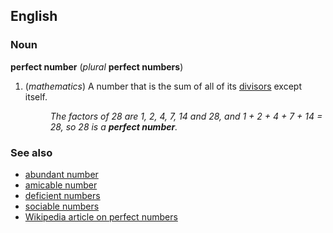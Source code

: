 ==English==
===Noun===
'''perfect number''' (''plural'' '''perfect numbers''')

#(''mathematics'') A number that is the sum of all of its [[divisor]]s except itself.
#:''The factors of 28 are 1, 2, 4, 7, 14 and 28, and 1 + 2 + 4 + 7 + 14 = 28, so 28 is a '''perfect number'''.''

===See also===
*[[abundant number]]
*[[amicable number]]
*[[deficient numbers]]
*[[sociable numbers]]
*[[en:Perfect_number|Wikipedia article on perfect numbers]]